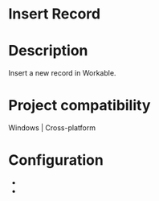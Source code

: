 ﻿# Insert Record

# Description

Insert a new record in Workable.

# Project compatibility

Windows | Cross-platform

# Configuration

* 
*
